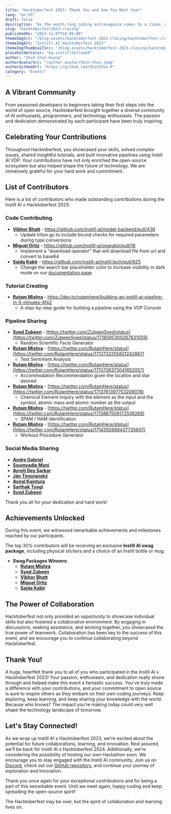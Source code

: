 ```yaml
---
title: "Hacktoberfest 2023: Thank You and See You Next Year"
lang: "en-US"
draft: false
description: "As the month-long coding extravaganza comes to a close, we want to express our heartfelt gratitude to all participants of the Instill AI x Hacktoberfest 2023! It has been an incredible journey of collaboration, learning, and community spirit. Let's take a moment to reflect on the amazing accomplishments and recognize the outstanding contributions made during this event."
slug: "hacktoberfest2023-closing"
publishedOn: "2023-11-07T18:00:00"
themeImgSrc: "/blog-assets/hacktoberfest-2023-closing/hacktoberfest-closing.png"
themeImgAlt: "Instill AI Hacktoberfest 2023"
themeImgThumbnailSrc: "/blog-assets/hacktoberfest-2023-closing/hacktoberfest-closing.png"
placeholderColor: "bg-instillYellow50"
author: "Shih-Chun Huang"
authorAvatarSrc: "/author-avatar/Shih-Chun.jpeg"
authorGitHubUrl: "https://github.com/ShihChun-H"
category: "Events"
---
```



## A Vibrant Community

From seasoned developers to beginners taking their first steps into the world of open source, Hacktoberfest brought together a diverse community of AI enthusiasts, programmers, and technology enthusiasts. The passion and dedication demonstrated by each participant have been truly inspiring.


## Celebrating Your Contributions

Throughout Hacktoberfest, you showcased your skills, solved complex issues, shared insightful tutorials, and built innovative pipelines using Instill AI VDP. Your contributions have not only enriched the open-source ecosystem but also helped shape the future of technology. We are immensely grateful for your hard work and commitment.


## List of Contributors

Here is a list of contributors who made outstanding contributions during the Instill AI x Hacktoberfest 2023:

### Code Contributing

- **[Vibhor Bhatt](https://github.com/VibhorGits)** - https://github.com/instill-ai/model-backend/pull/436
    - Update triton.go to include bound checks for required parameters during type conversions
- **[Miguel Ortiz](https://github.com/miguel-ortiz-marin)** - https://github.com/instill-ai/operator/pull/16
    - Implement a "download operator" that will download file from url and convert to base64
- **[Sajda Kabir](https://github.com/sajdakabir)** - https://github.com/instill-ai/instill.tech/pull/625
    - Change the search bar placeholder color to increase visibility in dark mode on our [documentation page](https://www.instill.tech/docs/v0.4.1-alpha/welcome)


### Tutorial Creating

- **[Rutam Mishra](https://www.github.com/Rutam21)** - https://dev.to/rutamhere/building-an-instill-ai-pipeline-in-5-minutes-4fp2
    - A step-by-step guide for building a pipeline using the VDP Console


### Pipeline Sharing

- **[Syed Zubeen](https://github.com/syedzubeen)** - [https://twitter.com/ZubeenSyed/status](https://twitter.com/ZubeenSyed/status/1718595300267631059)
    - Random Scientific Facts Generator
- **[Rutam Mishra](https://www.github.com/Rutam21)** - [https://twitter.com/RutamHere/status](https://twitter.com/RutamHere/status/1713732255821242867)
    - Text Sentiment Analysis
- **[Rutam Mishra](https://www.github.com/Rutam21)** - [https://twitter.com/RutamHere/status](https://twitter.com/RutamHere/status/1713738373041652057)
    - Accommodation Recommendation given the location and star desired
- **[Rutam Mishra](https://www.github.com/Rutam21)** - [https://twitter.com/RutamHere/status](https://twitter.com/RutamHere/status/1713761397753209078)
    - Chemical Element Inquiry with the element as the input and the symbol, atomic mass and atomic number as the output
- **[Rutam Mishra](https://www.github.com/Rutam21)** - [https://twitter.com/RutamHere/status](https://twitter.com/RutamHere/status/1713887508172509268)
    - SPAM / HAM identification
- **[Rutam Mishra](https://www.github.com/Rutam21)** - [https://twitter.com/RutamHere/status](https://twitter.com/RutamHere/status/1714392688437735607)
    - Workout Procedure Generator


### Social Media Sharing

- **[Andre Gabriel](https://github.com/andrgab)**
- **[Soumyadip Moni](https://github.com/AvaterClasher)**
- **[Ayroti Dey Sarkar](https://github.com/ayrotideysarkar)**
- **[Ján Timoranský](https://github.com/timoransky)**
- **[Aviral Kaintura](https://github.com/error9098x)**
- **[Sarthak Tyagi](https://github.com/dark-developer15)**
- **[Syed Zubeen](https://github.com/syedzubeen)**

Thank you all for your dedication and hard work!


## Achievements Unlocked

During this event, we witnessed remarkable achievements and milestones reached by our participants. 

The top 30% contributors will be receiving an exclusive **Instill AI swag package**, including physical stickers and a choice of an Instill bottle or mug.

- **Swag Packages Winners**:
    - **[Rutam Mishra](https://www.github.com/Rutam21)**
    - **[Syed Zubeen](https://github.com/syedzubeen)**
    - **[Vibhor Bhatt](https://github.com/VibhorGits)**
    - **[Miguel Ortiz](https://github.com/miguel-ortiz-marin)**
    - **[Sajda Kabir](https://github.com/sajdakabir)**


## The Power of Collaboration

Hacktoberfest not only provided an opportunity to showcase individual skills but also fostered a collaborative environment. By engaging in discussions, seeking assistance, and working together, you showcased the true power of teamwork. Collaboration has been key to the success of this event, and we encourage you to continue collaborating beyond Hacktoberfest.


## Thank You!

A huge, heartfelt thank you to all of you who participated in the Instill AI x Hacktoberfest 2023! Your passion, enthusiasm, and dedication really shone through and helped make this event a fantastic success. You've truly made a difference with your contributions, and your commitment to open source is sure to inspire others as they embark on their own coding journeys. Keep exploring, keep learning, and keep sharing your knowledge with the world. Because who knows? The impact you're making today could very well shape the technology landscape of tomorrow.


## Let's Stay Connected!

As we wrap up Instill AI x Hacktoberfest 2023, we're excited about the potential for future collaborations, learning, and innovation. Rest assured, we'll be back for Instill AI x Hacktoberfest 2024. Additionally, we're considering the possibility of hosting our own Hackathon soon. We encourage you to stay engaged with the Instill AI community. Join us on [Discord](https://discord.gg/sevxWsqpGh), check out our [GitHub repository](https://github.com/instill-ai), and continue your journey of exploration and innovation.

Thank you once again for your exceptional contributions and for being a part of this remarkable event. Until we meet again, happy coding and keep spreading the open-source spirit!

The Hacktoberfest may be over, but the spirit of collaboration and learning lives on.